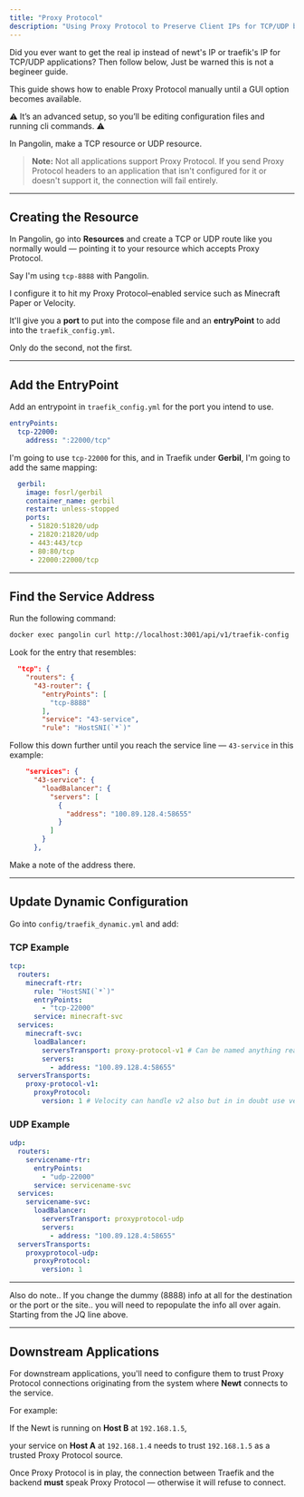 ```yaml
---
title: "Proxy Protocol"
description: "Using Proxy Protocol to Preserve Client IPs for TCP/UDP backends"
---
```


Did you ever want to get the real ip instead of newt's IP or traefik's IP for TCP/UDP applications? Then follow below, Just be warned this is not a begineer guide.

This guide shows how to enable Proxy Protocol manually until a GUI option becomes available.

⚠️ It’s an advanced setup, so you’ll be editing configuration files and running cli commands. ⚠️

In Pangolin, make a TCP resource or UDP resource.

> **Note:** Not all applications support Proxy Protocol. If you send Proxy Protocol headers to an application that isn't configured for it or doesn't support it, the connection will fail entirely.

---

## Creating the Resource

In Pangolin, go into **Resources** and create a TCP or UDP route like you normally would — pointing it to your resource which accepts Proxy Protocol.

Say I'm using `tcp-8888` with Pangolin.

I configure it to hit my Proxy Protocol–enabled service such as Minecraft Paper or Velocity.

It'll give you a **port** to put into the compose file and an **entryPoint** to add into the `traefik_config.yml`.

Only do the second, not the first.

---

## Add the EntryPoint

Add an entrypoint in `traefik_config.yml` for the port you intend to use.

```yaml
entryPoints:
  tcp-22000: 
    address: ":22000/tcp"
```

I'm going to use `tcp-22000` for this, and in Traefik under **Gerbil**, I'm going to add the same mapping:

```yaml
  gerbil:
    image: fosrl/gerbil
    container_name: gerbil
    restart: unless-stopped
    ports:
     - 51820:51820/udp
     - 21820:21820/udp
     - 443:443/tcp
     - 80:80/tcp
     - 22000:22000/tcp
```

---

## Find the Service Address

Run the following command:

```bash
docker exec pangolin curl http://localhost:3001/api/v1/traefik-config | jq
```

Look for the entry that resembles:

```json
  "tcp": {
    "routers": {
      "43-router": {
        "entryPoints": [
          "tcp-8888"
        ],
        "service": "43-service",
        "rule": "HostSNI(`*`)"
```

Follow this down further until you reach the service line — `43-service` in this example:

```json
    "services": {
      "43-service": {
        "loadBalancer": {
          "servers": [
            {
              "address": "100.89.128.4:58655"
            }
          ]
        }
      },
```

Make a note of the address there.

---

## Update Dynamic Configuration

Go into `config/traefik_dynamic.yml` and add:

### TCP Example

```yaml
tcp:
  routers:
    minecraft-rtr:
      rule: "HostSNI(`*`)"
      entryPoints:
        - "tcp-22000"
      service: minecraft-svc
  services:
    minecraft-svc:
      loadBalancer:
        serversTransport: proxy-protocol-v1 # Can be named anything really as long as it matches the defined transport.
        servers:
          - address: "100.89.128.4:58655"
  serversTransports:
    proxy-protocol-v1:
      proxyProtocol:
        version: 1 # Velocity can handle v2 also but in in doubt use version over version 2.
```

### UDP Example

```yaml
udp:
  routers:
    servicename-rtr:
      entryPoints:
        - "udp-22000"
      service: servicename-svc
  services:
    servicename-svc:
      loadBalancer:
        serversTransport: proxyprotocol-udp
        servers:
          - address: "100.89.128.4:58655"
  serversTransports:
    proxyprotocol-udp:
      proxyProtocol:
        version: 1
```

---

Also do note.. If you change the dummy (8888) info at all for the destination or the port or the site.. you will need to repopulate the info all over again. Starting from the JQ line above.

---

## Downstream Applications

For downstream applications, you'll need to configure them to trust Proxy Protocol connections originating from the system where **Newt** connects to the service.

For example:

If the Newt is running on **Host B** at `192.168.1.5`,

your service on **Host A** at `192.168.1.4` needs to trust `192.168.1.5` as a trusted Proxy Protocol source.

Once Proxy Protocol is in play, the connection between Traefik and the backend **must** speak Proxy Protocol — otherwise it will refuse to connect.